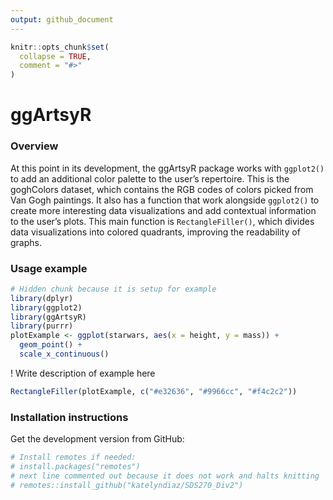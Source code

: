 ```yaml
---
output: github_document
---
```


<!-- README.md is generated from README.Rmd. Please edit that file -->

```r
knitr::opts_chunk$set(
  collapse = TRUE,
  comment = "#>"
)
```

# ggArtsyR

<!-- badges: start -->
<!-- badges: end -->

### Overview

At this point in its development, the ggArtsyR package works with `ggplot2()` to add an additional color palette to the user’s repertoire. This is the goghColors dataset, which contains the RGB codes of colors picked from Van Gogh paintings. It also has a function that work alongside `ggplot2()` to create more interesting data visualizations and add contextual information to the user’s plots. This main function is `RectangleFiller()`, which divides data visualizations into colored quadrants, improving the readability of graphs. 

### Usage example

```r
# Hidden chunk because it is setup for example
library(dplyr)
library(ggplot2)
library(ggArtsyR)
library(purrr)
plotExample <- ggplot(starwars, aes(x = height, y = mass)) +
  geom_point() +
  scale_x_continuous()
```

! Write description of example here

```r
RectangleFiller(plotExample, c("#e32636", "#9966cc", "#f4c2c2"))
```

### Installation instructions

Get the development version from GitHub:

```r
# Install remotes if needed:
# install.packages("remotes")
# next line commented out because it does not work and halts knitting
# remotes::install_github("katelyndiaz/SDS270_Div2")
```
